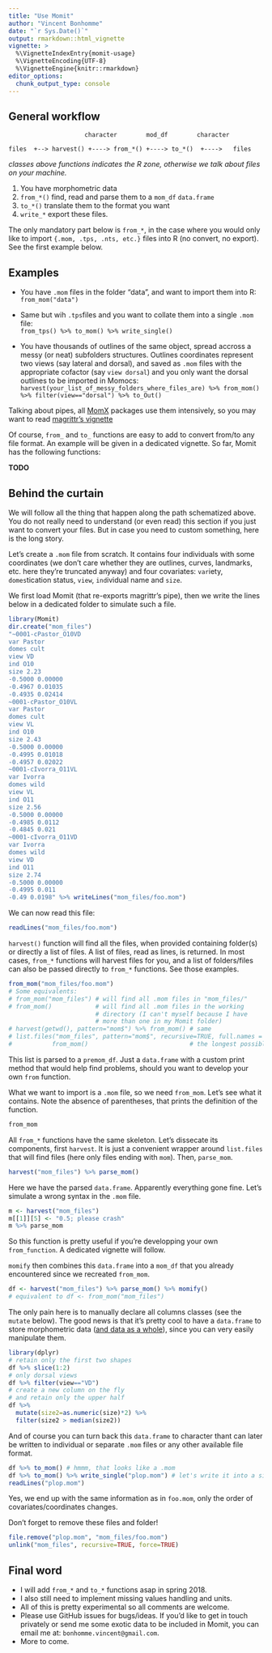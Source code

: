 ```yaml
---
title: "Use Momit"
author: "Vincent Bonhomme"
date: "`r Sys.Date()`"
output: rmarkdown::html_vignette
vignette: >
  %\VignetteIndexEntry{momit-usage}
  %\VignetteEncoding{UTF-8}
  %\VignetteEngine{knitr::rmarkdown}
editor_options: 
  chunk_output_type: console
---
```


## General workflow
```
                     character        mod_df        character

files  +--> harvest() +----> from_*() +----> to_*()  +---->   files
```
_classes above functions indicates the R zone, otherwise we talk about files on your machine._

1. You have morphometric data
2. `from_*()` find, read and parse them to a `mom_df` `data.frame`
3. `to_*()` translate them to the format you want
4. `write_*` export these files.

The only mandatory part below is `from_*`, in the case where you would only like to import `{.mom, .tps, .nts, etc.}` files into R (no convert, no export). See the first example below.

## Examples

* You have `.mom` files in the folder "data", and want to import them into R:<br /> `from_mom("data")`

* Same but wih `.tps`files and you want to collate them into a single `.mom` file:<br /> `from_tps() %>% to_mom() %>% write_single()`

* You have thousands of outlines of the same object, spread accross a messy (or neat) subfolders structures. Outlines coordinates represent two views (say lateral and dorsal), and saved as `.mom` files with the appropriate cofactor (say `view dorsal`) and you only want the dorsal outlines to be imported in Momocs:<br />
`harvest(your_list_of_messy_folders_where_files_are) %>% from_mom() %>% filter(view=="dorsal") %>% to_Out()`

Talking about pipes, all [MomX](https://github.com/MomX) packages use them intensively, so you may want to read [magrittr's vignette](https://cran.r-project.org/web/packages/magrittr/vignettes/magrittr.html)

Of course, `from_` and `to_` functions are easy to add to convert from/to any file format. An example will be given in a dedicated vignette. So far, Momit has the following functions:

**TODO**
<!-- `from_tps` and `to_tps` -->
<!-- `from_nts` and `to_nps` -->

## Behind the curtain
We will follow all the thing that happen along the path schematized above. You do not really need to understand (or even read) this section if you just want to convert your files. But in case you need to custom something, here is the long story.

Let's create a `.mom` file from scratch. It contains four individuals with some coordinates (we don't care whether they are outlines, curves, landmarks, etc. here they're truncated anyway) and four covariates: `var`iety, `domes`tication status, `view`,  `ind`ividual name and `size`.

We first load Momit (that re-exports magrittr's pipe), then we write the lines below in a dedicated folder to simulate such a file.
```r
library(Momit)
dir.create("mom_files")
"~0001-cPastor_O10VD
var Pastor
domes cult
view VD
ind O10
size 2.23
-0.5000 0.00000
-0.4967 0.01035
-0.4935 0.02414
~0001-cPastor_O10VL 
var Pastor
domes cult
view VL
ind O10
size 2.43
-0.5000 0.00000
-0.4995 0.01018
-0.4957 0.02022
~0001-cIvorra_O11VL 
var Ivorra
domes wild
view VL
ind O11
size 2.56
-0.5000 0.00000
-0.4985 0.0112
-0.4845 0.021
~0001-cIvorra_O11VD 
var Ivorra
domes wild
view VD
ind O11
size 2.74
-0.5000 0.00000
-0.4995 0.011
-0.49 0.0198" %>% writeLines("mom_files/foo.mom")
```

We can now read this file:
```r
readLines("mom_files/foo.mom")
```

`harvest()` function will find all the files, when provided containing folder(s) or directly a list of files. A list of files, read as lines, is returned. In most cases, `from_*` functions will harvest files for you, and a list of folders/files can also be passed directly to `from_*` functions. See those examples.

```r
from_mom("mom_files/foo.mom")
# Some equivalents:
# from_mom("mom_files") # will find all .mom files in "mom_files/"
# from_mom()            # will find all .mom files in the working 
                        # directory (I can't myself because I have 
                        # more than one in my Momit folder)
# harvest(getwd(), pattern="mom$") %>% from_mom() # same
# list.files("mom_files", pattern="mom$", recursive=TRUE, full.names = TRUE) %>% 
#           from_mom()                            # the longest possible command
```

This list is parsed to a `premom_df`. Just a `data.frame` with a custom print method that would help find problems, should you want to develop your own `from` function.

What we want to import is a `.mom` file, so we need `from_mom`. Let's see what it contains. Note the absence of parentheses, that prints the definition of the function.

```r
from_mom
```

All `from_*` functions have the same skeleton. Let's dissecate its components, first `harvest`. It is just a convenient wrapper around `list.files` that will find files (here only files ending with `mom`). Then, `parse_mom`.

```r
harvest("mom_files") %>% parse_mom()
```

Here we have the parsed `data.frame`. Apparently everything gone fine. Let's simulate a wrong syntax in the `.mom` file.

```r
m <- harvest("mom_files")
m[[1]][5] <- "0.5; please crash"
m %>% parse_mom
```

So this function is pretty useful if you're developping your own `from_function`. A dedicated vignette will follow. 

`momify` then combines this `data.frame` into a `mom_df` that you already encountered since we recreated `from_mom`.

```r
df <- harvest("mom_files") %>% parse_mom() %>% momify()
# equivalent to df <- from_mom("mom_files")
```

The only pain here is to manually declare all columns classes (see the `mutate` below). The good news is that it's pretty cool to have a `data.frame` to store morphometric data ([and data as a whole](https://cran.r-project.org/web/packages/tidyverse/vignettes/manifesto.html)), since you can very easily manipulate them.

```r
library(dplyr)
# retain only the first two shapes
df %>% slice(1:2) 
# only dorsal views
df %>% filter(view=="VD") 
# create a new column on the fly
# and retain only the upper half
df %>% 
  mutate(size2=as.numeric(size)*2) %>% 
  filter(size2 > median(size2))
```

And of course you can turn back this `data.frame` to character thant can later be written to individual or separate `.mom` files or any other available file format.

```r
df %>% to_mom() # hmmm, that looks like a .mom
df %>% to_mom() %>% write_single("plop.mom") # let's write it into a single file
readLines("plop.mom")
```

Yes, we end up with the same information as in  `foo.mom`, only the order of covariates/coordinates changes.

Don't forget to remove these files and folder!
```r
file.remove("plop.mom", "mom_files/foo.mom")
unlink("mom_files", recursive=TRUE, force=TRUE)
```

## Final word
 * I will add `from_*` and `to_*` functions asap in spring 2018.
 * I also still need to implement missing values handling and units.
 * All of this is pretty experimental so all comments are welcome.
 * Please use GitHub issues for bugs/ideas. If you'd like to get in touch privately or send me some exotic data to be included in Momit, you can email me at: `bonhomme.vincent@gmail.com`.
 * More to come.
 
 





